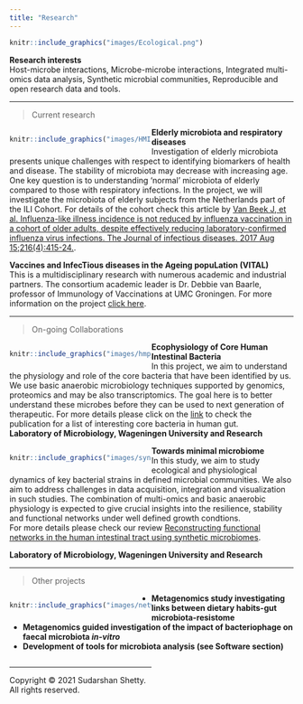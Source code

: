 ```yaml
---
title: "Research"
---
```


<style>
.column-left{
  float: left;
  width: 50%;
  text-align: left;
}

.column-right{
  float: right;
  width: 50%;
  text-align: left;
}

</style>


<div class="column-center">
```r
knitr::include_graphics("images/Ecological.png")
```
</div> 
**Research interests**      
Host-microbe interactions, Microbe-microbe interactions, Integrated multi-omics data analysis, Synthetic microbial communities, Reproducible and open research data and tools.

---------   

> Current research     

<div class="column-left">
```r
knitr::include_graphics("images/HMI.png")
```
</div>    
**Elderly microbiota and respiratory diseases**   
Investigation of elderly microbiota presents unique challenges with respect to identifying biomarkers of health and disease. The stability of microbiota may decrease with increasing age. One key question is to understanding 'normal' microbiota of elderly compared to those with respiratory infections. In the project, we will investigate the microbiota of elderly subjects from the Netherlands part of the ILI Cohort. For details of the cohort check this article by [Van Beek J, et al. Influenza-like illness incidence is not reduced by influenza vaccination in a cohort of older adults, despite effectively reducing laboratory-confirmed influenza virus infections. The Journal of infectious diseases. 2017 Aug 15;216(4):415-24.](https://academic.oup.com/jid/article/216/4/415/3958807).    


<div class="column-left">  
</div> 
**Vaccines and InfecTious diseases in the Ageing popuLation (VITAL)**   
This is a multidisciplinary research with numerous academic and industrial partners. The consortium academic leader is Dr. Debbie van Baarle, professor of Immunology of Vaccinations at UMC Groningen. For more information on the project [click here](https://www.rivm.nl/node/138561).    


---------  

> On-going Collaborations   

<div class="column-left">
```r
knitr::include_graphics("images/hmp_core.png")
```
</div>   

**Ecophysiology of Core Human Intestinal Bacteria**  
In this project, we aim to understand the physiology and role of the core bacteria that have been identified by us. We use basic anaerobic microbiology techniques supported by genomics, proteomics and may be also transcriptomics. The goal here is to better understand these microbes before they can be used to next generation of therapeutic. For more details please click on the [link](https://academic.oup.com/femsre/article-lookup/doi/10.1093/femsre/fuw045) to check the publication for a list of interesting core bacteria in human gut.    
**Laboratory of Microbiology, Wageningen University and Research**     


<div class="column-left">
```r
knitr::include_graphics("images/syncom.png")
```
</div>  

**Towards minimal microbiome**  
In this study, we aim to study ecological and physiological dynamics of key bacterial strains in defined microbial communities. We also aim to address challenges in data acquisition, integration and visualization in such studies. The combination of multi-omics and basic anaerobic physiology is expected to give crucial insights into the resilience, stability and functional networks under well defined growth condtions.   
For more details please check our review [Reconstructing functional networks in the human intestinal tract using synthetic microbiomes](https://www.sciencedirect.com/science/article/pii/S0958166918302301).   

**Laboratory of Microbiology, Wageningen University and Research**        

---------   

> Other projects     

<div class="column-left">
```r
knitr::include_graphics("images/network.jpg")
```
</div>

* **Metagenomics study investigating links between dietary habits-gut microbiota-resistome**     
* **Metagenomics guided investigation of the impact of bacteriophage on faecal microbiota *in-vitro* **    
* **Development of tools for microbiota analysis (see Software section)**     

<div class="column-left"> 




---------  
<div class="column-left">  
</div> 

<p>Copyright &copy; 2021 Sudarshan Shetty. All rights reserved.</p>